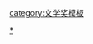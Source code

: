 {{Navbox
| name  = 雨果奖
| title = [[雨果獎]]
| state = {{{state|autocollapse}}}
| listclass = hlist

| group1 = 作品獎
| list1  =
* [[雨果獎最佳長篇小說獎|最佳長篇小說獎]]
* [[雨果獎最佳中篇小說獎|最佳中篇小說獎]]
* [[雨果獎最佳中短篇小說獎|最佳中短篇小說獎]]
* [[雨果奖最佳短篇小说奖|最佳短篇小說獎]]

| group2 = 其他
| list2  =
* [[雨果獎最佳戲劇表現獎|最佳戲劇表現獎]]
* [[雨果獎最佳相關作品獎|最佳相關作品獎]] 
* [[雨果獎最佳繪本獎|最佳繪本獎]]


| group3 = 雜誌獎
| list3  =
* [[雨果獎最佳職業雜誌獎|最佳職業雜誌獎]]
* [[雨果獎最佳半職業雜誌獎|最佳半職業雜誌獎]] 
* [[雨果獎最佳業餘雜誌獎|最佳業餘雜誌獎]]
* [[雨果獎最佳業餘卡司獎|最佳業餘卡司獎]]

| group4 = 個人獎
| list4  =
* [[雨果獎最佳職業編輯獎|最佳職業編輯獎]]
* [[雨果獎最佳職業藝術家獎|最佳職業藝術家獎]]
* [[雨果獎最佳業餘藝術家獎|最佳業餘藝術家獎]]
* [[雨果獎最佳業餘作家獎|最佳業餘作家獎]]

}}<noinclude>
{{collapsible option}}
[[Category:雨果獎|*]]
[[category:文学奖模板]]
</noinclude>